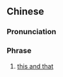 ==Chinese==
{{zh-forms|s=呢样𠮶样}}

===Pronunciation===
{{zh-pron
|c=ni1 joeng6 go2 joeng6,nei1 joeng6 go2 joeng6
|cat=ph
}}

===Phrase===
{{zh-phrase}}

# {{lb|zh|Cantonese}} [[this and that]]
